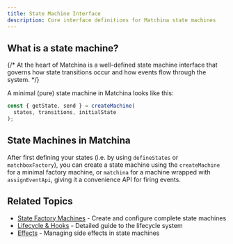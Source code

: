 ```yaml
---
title: State Machine Interface
description: Core interface definitions for Matchina state machines
---
```




## What is a state machine?

{/* At the heart of Matchina is a well-defined state machine interface that governs how state transitions occur and how events flow through the system. */}

A minimal (pure) state machine in Matchina looks like this:

```ts
const { getState, send } = createMachine(
  states, transitions, initialState
);
```

## State Machines in Matchina

After first defining your states (i.e. by using `defineStates` or `matchboxFactory`), you can create a state machine using the `createMachine` for a minimal factory machine, or `matchina` for a machine wrapped with `assignEventApi`, giving it a convenience API for firing events.

<CardGrid>
  <LinkCard
    title="📦 Create Machines"
    href="/matchina/guides/machines/"
    description="Create state machines with `createMachine` or `matchina`"
  />
  <LinkCard
    title="🔧 Machine Enhancers"
    href="/matchina/guides/machine-enhancers/"
    description="Enhance your state machines with additional functionality" />

</CardGrid>

## Related Topics

- [State Factory Machines](/matchina/guides/machines) - Create and configure complete state machines
- [Lifecycle & Hooks](/matchina/guides/lifecycle) - Detailed guide to the lifecycle system
- [Effects](/matchina/guides/effects) - Managing side effects in state machines
